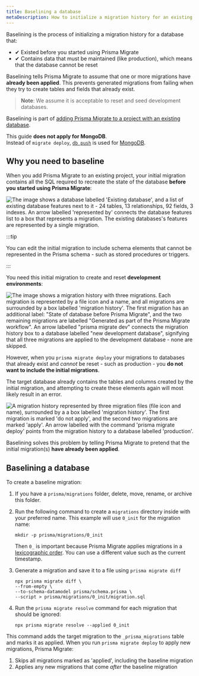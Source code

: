 ```yaml
---
title: Baselining a database
metaDescription: How to initialize a migration history for an existing database that contains important data.
---
```


<TopBlock title={frontMatter.title}>

Baselining is the process of initializing a migration history for a database that:

- ✔ Existed before you started using Prisma Migrate
- ✔ Contains data that must be maintained (like production), which means that the database cannot be reset

Baselining tells Prisma Migrate to assume that one or more migrations have **already been applied**. This prevents generated migrations from failing when they try to create tables and fields that already exist.

> **Note**: We assume it is acceptable to reset and seed development databases.

Baselining is part of [adding Prisma Migrate to a project with an existing database](/orm/prisma-migrate/getting-started#adding-prisma-migrate-to-an-existing-project).

<Admonition type="info">

This guide **does not apply for MongoDB**.<br />
Instead of `migrate deploy`, [`db push`](/orm/prisma-migrate/workflows/prototyping-your-schema) is used for [MongoDB](/orm/overview/databases/mongodb).

</Admonition>

</TopBlock>

## Why you need to baseline

When you add Prisma Migrate to an existing project, your initial migration contains all the SQL required to recreate the state of the database **before you started using Prisma Migrate**:

![The image shows a database labelled 'Existing database', and a list of existing database features next to it - 24 tables, 13 relationships, 92 fields, 3 indexes. An arrow labelled 'represented by' connects the database features list to a box that represents a migration. The existing databases's features are represented by a single migration.](existing-database.png)

:::tip

You can edit the initial migration to include schema elements that cannot be represented in the Prisma schema - such as stored procedures or triggers.

:::

You need this initial migration to create and reset **development environments**:

![The image shows a migration history with three migrations. Each migration is represented by a file icon and a name, and all migrations are surrounded by a box labelled 'migration history'. The first migration has an additional label: "State of database before Prisma Migrate", and the two remaining migrations are labelled "Generated as part of the Prisma Migrate workflow". An arrow labelled "prisma migrate dev" connects the migration history box to a database labelled "new development database", signifying that all three migrations are applied to the development database - none are skipped.](new-dev-db.png)

However, when you `prisma migrate deploy` your migrations to databases that already exist and _cannot_ be reset - such as production - you **do not want to include the initial migrations**.

The target database already contains the tables and columns created by the initial migration, and attempting to create these elements again will most likely result in an error.

![A migration history represented by three migration files (file icon and name), surrounded by a a box labelled 'migration history'. The first migration is marked 'do not apply', and the second two migrations are marked 'apply'. An arrow labelled with the command 'prisma migrate deploy' points from the migration history to a database labelled 'production'.](deploy-db.png)

Baselining solves this problem by telling Prisma Migrate to pretend that the initial migration(s) **have already been applied**.

## Baselining a database

To create a baseline migration:

1. If you have a `prisma/migrations` folder, delete, move, rename, or archive this folder.

1. Run the following command to create a `migrations` directory inside with your preferred name. This example will use `0_init` for the migration name:

   ```terminal
   mkdir -p prisma/migrations/0_init
   ```

   <Admonition>

   Then `0_` is important because Prisma Migrate applies migrations in a [lexicographic order](https://en.wikipedia.org/wiki/Lexicographic_order). You can use a different value such as the current timestamp.

   </Admonition>

1. Generate a migration and save it to a file using `prisma migrate diff`

   ```terminal no-lines
   npx prisma migrate diff \
   --from-empty \
   --to-schema-datamodel prisma/schema.prisma \
   --script > prisma/migrations/0_init/migration.sql
   ```

1. Run the `prisma migrate resolve` command for each migration that should be ignored:

   ```terminal wrap
   npx prisma migrate resolve --applied 0_init
   ```

This command adds the target migration to the `_prisma_migrations` table and marks it as applied. When you run `prisma migrate deploy` to apply new migrations, Prisma Migrate:

1. Skips all migrations marked as 'applied', including the baseline migration
1. Applies any new migrations that come _after_ the baseline migration
